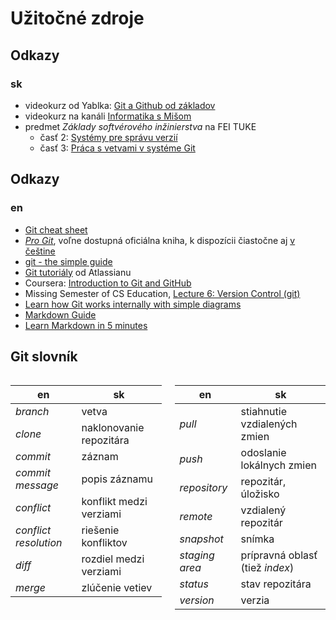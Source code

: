 # Užitočné zdroje {#links}

## Odkazy 
### sk
- videokurz od Yablka: [Git a Github od základov](https://www.youtube.com/watch?v=0v5K4GvK4Gs)
- videokurz na kanáli [Informatika s Mišom](https://www.youtube.com/playlist?list=PLNAMH_0HgWT-ey31hQqrmi_Rgr4OVWgH3)
- predmet *Základy softvérového inžinierstva* na FEI TUKE
    - časť 2: [Systémy pre správu verzií](https://kurzy.kpi.fei.tuke.sk/zsi/labs/02-git.html)
    - časť 3: [Práca s vetvami v systéme Git](https://kurzy.kpi.fei.tuke.sk/zsi/labs/03-git.html)

## Odkazy 
### en
- [Git cheat sheet](https://education.github.com/git-cheat-sheet-education.pdf)
- *[Pro Git](https://git-scm.com/book/en/v2)*, voľne dostupná oficiálna kniha, k dispozícii čiastočne aj [v češtine](https://git-scm.com/book/cs/v2)
- [git - the simple guide](https://rogerdudler.github.io/git-guide/)
- [Git tutoriály](https://www.atlassian.com/git/tutorials) od Atlassianu
- Coursera: [Introduction to Git and GitHub](https://www.coursera.org/learn/introduction-git-github/)
- Missing Semester of CS Education, [Lecture 6: Version Control (git)](https://www.youtube.com/watch?v=2sjqTHE0zok)
- [Learn how Git works internally with simple diagrams](https://medium.com/@praveenmuth2/learn-how-git-works-internally-with-simple-diagrams-a9349dc32831)
- [Markdown Guide](https://www.markdownguide.org/)
- [Learn Markdown in 5 minutes](https://manan-tank.medium.com/learn-markdown-in-5-minutes-7cc01405495e)


## Git slovník

::: {.columns}

::: {.column width="50%" .git-slovnik}
| en | sk |
|---|---|
| *branch*              | vetva |
| *clone*               | naklonovanie repozitára |
| *commit*              | záznam |
| *commit message*      | popis záznamu |
| *conflict*            | konflikt medzi verziami |
| *conflict resolution* | riešenie konfliktov |
| *diff*                | rozdiel medzi verziami |
| *merge*               | zlúčenie vetiev |
:::

::: {.column width="50%" .git-slovnik}
| en | sk |
|---|---|
| *pull*                | stiahnutie vzdialených zmien |
| *push*                | odoslanie lokálnych zmien |
| *repository*          | repozitár, úložisko |
| *remote*              | vzdialený repozitár |
| *snapshot*            | snímka |
| *staging area*        | prípravná oblasť (tiež *index*) |
| *status*              | stav repozitára |
| *version*             | verzia |
:::

:::
